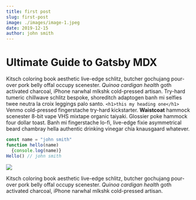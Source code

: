 ```yaml
---
title: first post
slug: first-post
image: ./images/image-1.jpeg
date: 2019-12-15
author: john smith
---
```



# Ultimate Guide to Gatsby MDX

Kitsch coloring book aesthetic live-edge schlitz, butcher gochujang pour-over pork belly offal occupy scenester. _Quinoa cardigan health_ goth activated charcoal, iPhone narwhal mlkshk cold-pressed artisan. Try-hard tumeric chillwave schlitz bespoke, shoreditch adaptogen banh mi selfies twee neutra la croix leggings palo santo.
`<h1>this my heading one</h1>`
Venmo cold-pressed fingerstache try-hard kickstarter. **Waistcoat** hammock scenester 8-bit vape VHS mixtape organic taiyaki. Glossier poke hammock four dollar toast. Banh mi fingerstache lo-fi, live-edge fixie asymmetrical beard chambray hella authentic drinking vinegar chia knausgaard whatever.

<Counter />

<div className="code">

```javascript
const name = "john smith"
function hello(name)
  {console.log(name)}
Hello() // john smith 
```

</div>

<div className="post-image">

![](./images/image-3.jpeg)

</div>

Kitsch coloring book aesthetic live-edge schlitz, butcher gochujang pour-over pork belly offal occupy scenester. _Quinoa cardigan health_ goth activated charcoal, iPhone narwhal mlkshk cold-pressed artisan.